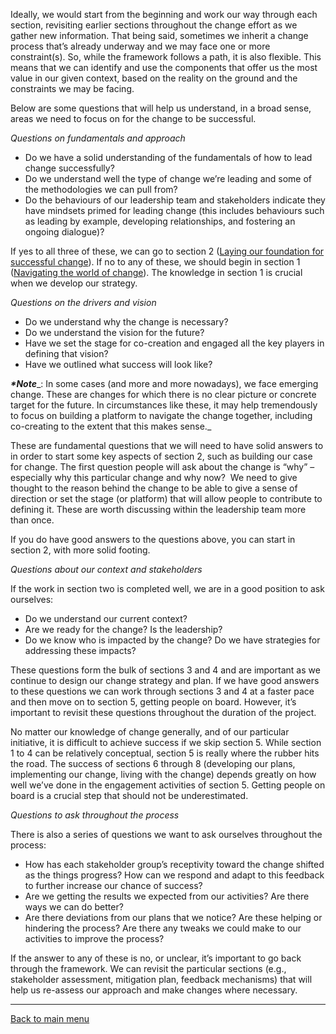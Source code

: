 Ideally, we would start from the beginning and work our way through each section, revisiting earlier sections throughout the change effort as we gather new information. That being said, sometimes we inherit a change process that’s already underway and we may face one or more constraint(s). So, while the framework follows a path, it is also flexible. This means that we can identify and use the components that offer us the most value in our given context, based on the reality on the ground and the constraints we may be facing.

Below are some questions that will help us understand, in a broad sense, areas we need to focus on for the change to be successful.

''Questions on fundamentals and approach''

* Do we have a solid understanding of the fundamentals of how to lead change successfully?
* Do we understand well the type of change we’re leading and some of the methodologies we can pull from?
* Do the behaviours of our leadership team and stakeholders indicate they have mindsets primed for leading change (this includes behaviours such as leading by example, developing relationships, and fostering an ongoing dialogue)?

If yes to all three of these, we can go to section 2 ([https://articles.alpha.canada.ca/framework-for-leading-change/?page_id=201 Laying our foundation for successful change]). If no to any of these, we should begin in section 1 ([https://articles.alpha.canada.ca/framework-for-leading-change/?page_id=116 Navigating the world of change]). The knowledge in section 1 is crucial when we develop our strategy.

''Questions on the drivers and vision''

* Do we understand why the change is necessary?
* Do we understand the vision for the future?
* Have we set the stage for co-creation and engaged all the key players in defining that vision?
* Have we outlined what success will look like?

'''''*Note'''''_: In some cases (and more and more nowadays), we face emerging change. These are changes for which there is no clear picture or concrete target for the future. In circumstances like these, it may help tremendously to focus on building a platform to navigate the change together, including co-creating to the extent that this makes sense._

These are fundamental questions that we will need to have solid answers to in order to start some key aspects of section 2, such as building our case for change. The first question people will ask about the change is “why” – especially why this particular change and why now?  We need to give thought to the reason behind the change to be able to give a sense of direction or set the stage (or platform) that will allow people to contribute to defining it. These are worth discussing within the leadership team more than once.

If you do have good answers to the questions above, you can start in section 2, with more solid footing.

''Questions about our context and stakeholders''

If the work in section two is completed well, we are in a good position to ask ourselves:

* Do we understand our current context?
* Are we ready for the change? Is the leadership?
* Do we know who is impacted by the change? Do we have strategies for addressing these impacts?

These questions form the bulk of sections 3 and 4 and are important as we continue to design our change strategy and plan. If we have good answers to these questions we can work through sections 3 and 4 at a faster pace and then move on to section 5, getting people on board. However, it’s important to revisit these questions throughout the duration of the project.

No matter our knowledge of change generally, and of our particular initiative, it is difficult to achieve success if we skip section 5. While section 1 to 4 can be relatively conceptual, section 5 is really where the rubber hits the road. The success of sections 6 through 8 (developing our plans, implementing our change, living with the change) depends greatly on how well we’ve done in the engagement activities of section 5. Getting people on board is a crucial step that should not be underestimated.

''Questions to ask throughout the process''

There is also a series of questions we want to ask ourselves throughout the process:

* How has each stakeholder group’s receptivity toward the change shifted as the things progress? How can we respond and adapt to this feedback to further increase our chance of success?
* Are we getting the results we expected from our activities? Are there ways we can do better?
* Are there deviations from our plans that we notice? Are these helping or hindering the process? Are there any tweaks we could make to our activities to improve the process?

If the answer to any of these is no, or unclear, it’s important to go back through the framework. We can revisit the particular sections (e.g., stakeholder assessment, mitigation plan, feedback mechanisms) that will help us re-assess our approach and make changes where necessary.


-----

[https://articles.alpha.canada.ca/framework-for-leading-change/?page_id=3 Back to main menu]

